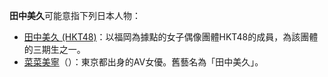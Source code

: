 '''田中美久'''可能意指下列日本人物：
* [[田中美久_(HKT48)|田中美久 (HKT48)]]：以福岡為據點的女子偶像團體HKT48的成員，為該團體的三期生之一。
* [[菜菜美寧|菜菜美寧]]（{{lang|ja|菜菜美 ねい}}）：東京都出身的AV女優。舊藝名為「田中美久」。

{{Disambiguation|Cat=四字日本人名消歧义}}